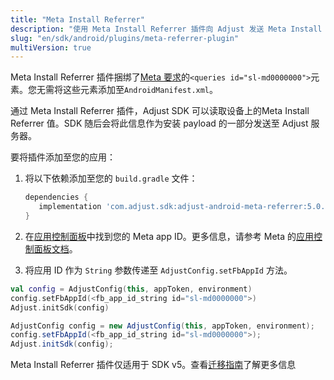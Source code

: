 ```yaml
---
title: "Meta Install Referrer"
description: "使用 Meta Install Referrer 插件向 Adjust 发送 Meta Install Referrer 信息。"
slug: "en/sdk/android/plugins/meta-referrer-plugin"
multiVersion: true
---
```

<sdkversion version="v5"> <callout type="note"> 

Meta Install Referrer 插件捆绑了[Meta 要求](https://developers.facebook.com/docs/app-ads/meta-install-referrer#step-1--add-the-meta-apps)的`<queries id="sl-md0000000">`元素。您无需将这些元素添加至`AndroidManifest.xml`。
</Callout> 

通过 Meta Install Referrer 插件，Adjust SDK 可以读取设备上的Meta Install Referrer 值。SDK 随后会将此信息作为安装 payload 的一部分发送至 Adjust 服务器。

要将插件添加至您的应用：

1. 将以下依赖添加至您的 `build.gradle` 文件：

   <codeblock title="build.gradle"> 

   ```groovy
   dependencies {
      implementation 'com.adjust.sdk:adjust-android-meta-referrer:5.0.0'
   }
   ```

   </CodeBlock> 
2. 在[应用控制面板](https://developers.facebook.com/apps)中找到您的 Meta app ID。更多信息，请参考 Meta 的[应用控制面板文档](https://developers.facebook.com/docs/development/create-an-app/app-dashboard)。

3. 将应用 ID 作为 `String` 参数传递至 `AdjustConfig.setFbAppId` 方法。

<tabs> <tab title="Kotlin"> <codeblock highlight="{range: 2}"> 

```kotlin
val config = AdjustConfig(this, appToken, environment)
config.setFbAppId(<fb_app_id_string id="sl-md0000000">)
Adjust.initSdk(config)
```

</CodeBlock> </Tab> <tab title="Java"> <codeblock highlight="{range: 2}"> 

```java
AdjustConfig config = new AdjustConfig(this, appToken, environment);
config.setFbAppId(<fb_app_id_string id="sl-md0000000">);
Adjust.initSdk(config);
```

</CodeBlock> </Tab> </Tabs> </SdkVersion> <sdkversion version="v4"> 

Meta Install Referrer 插件仅适用于 SDK v5。查看[迁移指南](/en/sdk/android/migration/v4-to-v5)了解更多信息
</SdkVersion>

